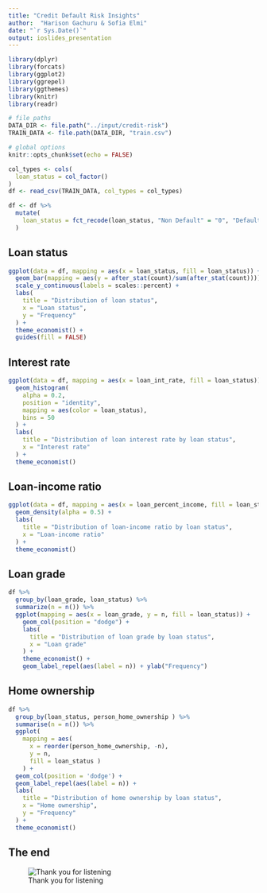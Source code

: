 ```yaml
---
title: "Credit Default Risk Insights"
author:  "Harison Gachuru & Sofia Elmi"
date: "`r Sys.Date()`"
output: ioslides_presentation
---
```


```r
library(dplyr)
library(forcats)
library(ggplot2)
library(ggrepel)
library(ggthemes)
library(knitr)
library(readr)
```


```r
# file paths
DATA_DIR <- file.path("../input/credit-risk")
TRAIN_DATA <- file.path(DATA_DIR, "train.csv")

# global options
knitr::opts_chunk$set(echo = FALSE)
```

```r
col_types <- cols(
  loan_status = col_factor()
)
df <- read_csv(TRAIN_DATA, col_types = col_types)
```

```r
df <- df %>%
  mutate(
    loan_status = fct_recode(loan_status, "Non Default" = "0", "Default" = "1")
  )
```

## Loan status
```r
ggplot(data = df, mapping = aes(x = loan_status, fill = loan_status)) +
  geom_bar(mapping = aes(y = after_stat(count)/sum(after_stat(count)))) +
  scale_y_continuous(labels = scales::percent) +
  labs(
    title = "Distribution of loan status",
    x = "Loan status",
    y = "Frequency"
  ) +
  theme_economist() +
  guides(fill = FALSE) 
```

## Interest rate
```r
ggplot(data = df, mapping = aes(x = loan_int_rate, fill = loan_status)) +
  geom_histogram(
    alpha = 0.2,
    position = "identity",
    mapping = aes(color = loan_status),
    bins = 50
  ) +
  labs(
    title = "Distribution of loan interest rate by loan status",
    x = "Interest rate"
  ) +
  theme_economist()
```

## Loan-income ratio
```r
ggplot(data = df, mapping = aes(x = loan_percent_income, fill = loan_status)) +
  geom_density(alpha = 0.5) +
  labs(
    title = "Distribution of loan-income ratio by loan status",
    x = "Loan-income ratio"
  ) +
  theme_economist()
```

## Loan grade
```r
df %>% 
  group_by(loan_grade, loan_status) %>% 
  summarize(n = n()) %>%
  ggplot(mapping = aes(x = loan_grade, y = n, fill = loan_status)) +
    geom_col(position = "dodge") +
    labs(
      title = "Distribution of loan grade by loan status",
      x = "Loan grade"
    ) +
    theme_economist() +
    geom_label_repel(aes(label = n)) + ylab("Frequency")
```

## Home ownership
```r
df %>% 
  group_by(loan_status, person_home_ownership ) %>%
  summarise(n = n()) %>%
  ggplot(
    mapping = aes(
      x = reorder(person_home_ownership, -n),
      y = n,
      fill = loan_status )
    ) +
  geom_col(position = 'dodge') +
  geom_label_repel(aes(label = n)) +
  labs(
    title = "Distribution of home ownership by loan status",
    x = "Home ownership",
    y = "Frequency"
  ) +
  theme_economist()
```

## The end
![Thank you for listening](../assets/thanks-4-listening.jpg)
